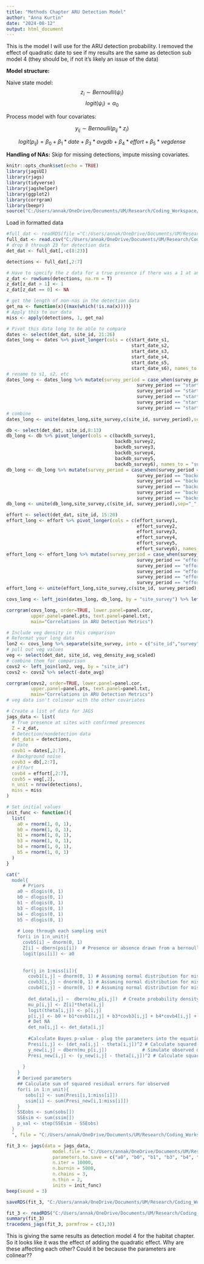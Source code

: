 ```yaml
---
title: "Methods Chapter ARU Detection Model"
author: "Anna Kurtin"
date: "2024-08-12"
output: html_document
---
```


This is the model I will use for the ARU detection probability. I removed the effect of quadratic date to see if my results are the same as detection sub model 4 (they should be, if not it's likely an issue of the data)


**Model structure:**

Naive state model:
$$
z_i \sim Bernoulli(\psi_i)
$$ 
$$
logit(\psi_i) = \alpha_0
$$

Process model with four covariates:  

$$
y_{ij} \sim Bernoulli(p_{ij} * z_i)
$$

$$
logit(p_{ij}) = \beta_0 + \beta_{1}*date + \beta_{3} * avg db + \beta_{4}*effort + \beta_{5}*vegdense
$$

**Handling of NAs:** Skip for missing detections, impute missing covariates.

```r
knitr::opts_chunk$set(echo = TRUE)
library(jagsUI)
library(rjags)
library(tidyverse)
library(jagshelper)
library(ggplot2)
library(corrgram)
library(beepr)
source("C:/Users/annak/OneDrive/Documents/UM/Research/Coding_Workspace/Cuckoo-Research/R_Scripts/5_Visualization/Create_HexCodes_CuckooColorBlind.R")
```

Load in formatted data

```r
#full_dat <- readRDS(file ="C:/Users/annak/OneDrive/Documents/UM/Research/Coding_Workspace/Cuckoo-Research/Data/Habitat_Model_Covariates/Full_DetectionDataSCALED_JAGSModels_HabChap.Rdata")
full_dat <- read.csv("C:/Users/annak/OneDrive/Documents/UM/Research/Coding_Workspace/Cuckoo-Research/Data/Habitat_Model_Covariates/HabChap_DetOccCovsFull_SCALED_8-12.csv")
# drop 8 through 23 for detection data
det_dat <- full_dat[,-c(8:23)]

detections <- full_dat[,2:7]

# Have to specify the z data for a true presence if there was a 1 at any time 
z_dat <- rowSums(detections, na.rm = T)
z_dat[z_dat > 1] <- 1
z_dat[z_dat == 0] <- NA

# get the length of non-nas in the detection data
get_na <- function(x){(max(which(!is.na(x))))}
# Apply this to our data
miss <- apply(detections, 1, get_na)
```

```R
# Pivot this data long to be able to compare 
dates <- select(det_dat, site_id, 21:26)
dates_long <- dates %>% pivot_longer(cols = c(start_date_s1,
                                              start_date_s2,
                                              start_date_s3,
                                              start_date_s4,
                                              start_date_s5,
                                              start_date_s6), names_to = "survey_period",values_to = "date" )
# rename to s1, s2, etc
dates_long <- dates_long %>% mutate(survey_period = case_when(survey_period == "start_date_s1" ~ "s1",
                                                survey_period == "start_date_s2" ~ "s2",
                                                survey_period == "start_date_s3" ~ "s3",
                                                survey_period == "start_date_s4" ~ "s4",
                                                survey_period == "start_date_s5" ~ "s5",
                                                survey_period == "start_date_s6" ~ "s6"))
# combine
dates_long <- unite(dates_long,site_survey,c(site_id, survey_period),sep="_",remove=TRUE)

db <- select(det_dat, site_id,8:13)
db_long <- db %>% pivot_longer(cols = c(backdb_survey1,
                                        backdb_survey2,
                                        backdb_survey3,
                                        backdb_survey4,
                                        backdb_survey5,
                                        backdb_survey6), names_to = "survey_period",values_to = "db" )
db_long <- db_long %>% mutate(survey_period = case_when(survey_period == "backdb_survey1" ~ "s1",
                                                survey_period == "backdb_survey2" ~ "s2",
                                                survey_period == "backdb_survey3" ~ "s3",
                                                survey_period == "backdb_survey4" ~ "s4",
                                                survey_period == "backdb_survey5" ~ "s5",
                                                survey_period == "backdb_survey6" ~ "s6"))
db_long <- unite(db_long,site_survey,c(site_id, survey_period),sep="_",remove=TRUE)

effort <- select(det_dat, site_id, 15:20)
effort_long <- effort %>% pivot_longer(cols = c(effort_survey1,
                                                effort_survey2,
                                                effort_survey3,
                                                effort_survey4,
                                                effort_survey5,
                                                effort_survey6), names_to = "survey_period",values_to = "effort" )
effort_long <- effort_long %>% mutate(survey_period = case_when(survey_period == "effort_survey1" ~ "s1",
                                                survey_period == "effort_survey2" ~ "s2",
                                                survey_period == "effort_survey3" ~ "s3",
                                                survey_period == "effort_survey4" ~ "s4",
                                                survey_period == "effort_survey5" ~ "s5",
                                                survey_period == "effort_survey6" ~ "s6"))
effort_long <- unite(effort_long,site_survey,c(site_id, survey_period),sep="_",remove=TRUE)

covs_long <- left_join(dates_long, db_long, by = "site_survey") %>% left_join(., effort_long, by = "site_survey")

corrgram(covs_long, order=TRUE, lower.panel=panel.cor,
         upper.panel=panel.pts, text.panel=panel.txt,
         main="Correlations in ARU Detection Metrics")

# Include veg density in this comparison 
# Reformat your long data
lon2 <- covs_long %>% separate(site_survey, into = c("site_id","survey"), sep = "_") %>% select(-survey) %>% group_by(site_id) %>% summarize(date_avg = mean(date, na.rm = TRUE), db_avg = mean(db, na.rm = TRUE), effort_avg = mean(effort, na.rm = TRUE))
# pull out veg values
veg <- select(det_dat, site_id, veg_density_avg_scaled)
# combine them for comparison
covs2 <- left_join(lon2, veg, by = "site_id")
covs2 <- covs2 %>% select(-date_avg)

corrgram(covs2, order=TRUE, lower.panel=panel.cor,
         upper.panel=panel.pts, text.panel=panel.txt,
         main="Correlations in ARU Detection Metrics")
# veg data isn't colinear with the other covariates
```


```R
# Create a list of data for JAGS
jags_data <- list(
  # True presence at sites with confirmed presences
  Z = z_dat,
  # Detection/nondetection data
  det_data = detections,
  # Date
  covb1 = dates[,2:7],
  # Background noise
  covb3 = db[,2:7],
  # Effort 
  covb4 = effort[,2:7],
  covb5 = veg[,2],
  n_unit = nrow(detections),
  miss = miss
)

# Set initial values 
init_func <- function(){
  list(
    a0 = rnorm(1, 0, 1),
    b0 = rnorm(1, 0, 1),
    b1 = rnorm(1, 0, 1),
    b3 = rnorm(1, 0, 1),
    b4 = rnorm(1, 0, 1),
    b5 = rnorm(1, 0, 1)
  )
}
```



```R
cat("
  model{
      # Priors
    a0 ~ dlogis(0, 1)
    b0 ~ dlogis(0, 1)
    b1 ~ dlogis(0, 1)
    b3 ~ dlogis(0, 1)
    b4 ~ dlogis(0, 1)
    b5 ~ dlogis(0, 1)
    
    # Loop through each sampling unit
    for(i in 1:n_unit){
      covb5[i] ~ dnorm(0, 1)
      Z[i] ~ dbern(psi[i])  # Presence or absence drawn from a bernoulli distribution with occupancy probability psi  
      logit(psi[i]) <- a0
      
      
      for(j in 1:miss[i]){
        covb1[i,j] ~ dnorm(0, 1) # Assuming normal distribution for missing covariates
        covb3[i,j] ~ dnorm(0, 1) # Assuming normal distribution for missing covariates
        covb4[i,j] ~ dnorm(0, 1) # Assuming normal distribution for missing covariates
        
        det_data[i,j] ~  dbern(mu_p[i,j])  # Create probability density drawn for each site
        mu_p[i,j] <- Z[i]*theta[i,j]
        logit(theta[i,j]) <- p[i,j]
        p[i,j] <- b0 + b1*covb1[i,j] + b3*covb3[i,j] + b4*covb4[i,j] + b5*covb5[i]
        # Det NA
        det_na[i,j] <- det_data[i,j]
  
        #Calculate Bayes p-value - plug the parameters into the equation for each sample of the posterior and use this to create new observations
        Presi[i,j] <- (det_na[i,j] - theta[i,j])^2 # Calculate squared residual of observed data
        y_new[i,j] ~ dbern(mu_p[i,j])             # Simulate observed data
        Presi_new[i,j] <- (y_new[i,j] - theta[i,j])^2 # Calculate squared residual error of simulated data
        
      }
    }
    # Derived parameters
    ## Calculate sum of squared residual errors for observed 
    for(i in 1:n_unit){
       sobs[i] <- sum(Presi[i,1:miss[i]])
       ssim[i] <- sum(Presi_new[i,1:miss[i]])
    }
    SSEobs <- sum(sobs[])
    SSEsim <- sum(ssim[])
    p_val <- step(SSEsim - SSEobs) 
  } 
  ", file = "C:/Users/annak/OneDrive/Documents/UM/Research/Coding_Workspace/Cuckoo-Research/R_Scripts/2_Analyses/Methods_Chapter/ARU_Model/Model_Structure_Files/JAGS_ARUMod3.txt")
```

```R
fit_3 <- jags(data = jags_data, 
                 model.file = "C:/Users/annak/OneDrive/Documents/UM/Research/Coding_Workspace/Cuckoo-Research/R_Scripts/2_Analyses/Methods_Chapter/ARU_Model/Model_Structure_Files/JAGS_ARUMod3.txt",
                 parameters.to.save = c("a0", "b0", "b1", "b3", "b4", "b5", "p_val"),
                 n.iter = 10000, 
                 n.burnin = 5000, 
                 n.chains = 3,
                 n.thin = 2,
                 inits = init_func)
beep(sound = 3)
```

```R
saveRDS(fit_3, "C:/Users/annak/OneDrive/Documents/UM/Research/Coding_Workspace/Cuckoo-Research/R_Scripts/2_Analyses/Methods_Chapter/ARU_Model/Models_Ran_Outputs/MetChap_ARUMod3.Rdata")
```

```R
fit_3 <- readRDS("C:/Users/annak/OneDrive/Documents/UM/Research/Coding_Workspace/Cuckoo-Research/R_Scripts/2_Analyses/Methods_Chapter/ARU_Model/Models_Ran_Outputs/MetChap_ARUMod3.Rdata")
summary(fit_3)
tracedens_jags(fit_3, parmfrow = c(3,3))
```

This is giving the same results as detection model 4 for the habitat chapter. So it looks like it was the effect of adding the quadratic effect. Why are these affecting each other? Could it be because the parameters are colinear??


